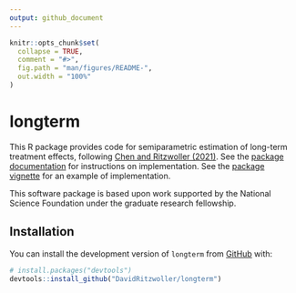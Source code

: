 ```yaml
---
output: github_document
---
```


<!-- README.md is generated from README.Rmd. Please edit that file -->

```r
knitr::opts_chunk$set(
  collapse = TRUE,
  comment = "#>",
  fig.path = "man/figures/README-",
  out.width = "100%"
)
```

# longterm

<!-- badges: start -->
<!-- badges: end -->

This R package provides code for semiparametric estimation of long-term treatment effects, following [Chen and Ritzwoller (2021)](https://arxiv.org/abs/2107.14405). See the [package documentation](doc/longterm_manual.pdf) for instructions on implementation. See the [package vignette](doc/vignette.pdf) for an example of implementation.

This software package is based upon work supported by the National Science Foundation under the graduate research fellowship.

## Installation

You can install the development version of `longterm` from
[GitHub](https://github.com/) with:

``` r
# install.packages("devtools")
devtools::install_github("DavidRitzwoller/longterm")
```
